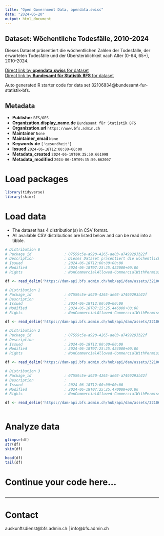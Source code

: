 ```yaml
---
title: "Open Government Data, opendata.swiss"
date: "2024-06-20"
output: html_document
---
```


## Dataset: Wöchentliche Todesfälle, 2010-2024

Dieses Dataset präsentiert die wöchentlichen Zahlen der Todesfälle, der erwarteten Todesfälle und der Übersterblichkeit nach Alter (0-64, 65+), 2010-2024.

[Direct link by **opendata.swiss** for dataset](https://opendata.swiss/de/dataset/wochentliche-todesfalle-2010-2024)<br>
[Direct link by **Bundesamt für Statistik BFS** for dataset](https://www.bfs.admin.ch/asset/de/ts-d-14.03.04.03-wr)

Auto generated R starter code for data set 32106834@bundesamt-fur-statistik-bfs.

## Metadata

- **Publisher** `BFS/OFS`
- **Organization.display_name.de** `Bundesamt für Statistik BFS`
- **Organization.url** `https://www.bfs.admin.ch`
- **Maintainer** `None`
- **Maintainer_email** `None`
- **Keywords.de** `['gesundheit']`
- **Issued** `2024-06-18T12:00:00+00:00`
- **Metadata_created** `2024-06-19T09:35:50.661998`
- **Metadata_modified** `2024-06-19T09:35:50.662007`


# Load packages

```r

library(tidyverse)
library(skimr)

```

# Load data

-   The dataset has 4 distribution(s) in CSV format.
-   All available CSV distributions are listed below and can be read into a tibble.

```r

# Distribution 0
# Package_id               : 07559c5e-a920-4265-ae03-a7499293b22f
# Description              : Dieses Dataset präsentiert die wöchentlichen Zahlen der Todesfälle, der erwarteten Todesfälle und der Übersterblichkeit nach Alter (0-64, 65+), 2010-2024.
# Issued                   : 2024-06-18T12:00:00+00:00
# Modified                 : 2024-06-18T07:25:25.422000+00:00
# Rights                   : NonCommercialAllowed-CommercialWithPermission-ReferenceRequired

df <- read_delim('https://dam-api.bfs.admin.ch/hub/api/dam/assets/32106844/master')

# Distribution 1
# Package_id               : 07559c5e-a920-4265-ae03-a7499293b22f
# Description              : 
# Issued                   : 2024-06-18T12:00:00+00:00
# Modified                 : 2024-06-18T07:25:25.446000+00:00
# Rights                   : NonCommercialAllowed-CommercialWithPermission-ReferenceRequired

df <- read_delim('https://dam-api.bfs.admin.ch/hub/api/dam/assets/32106850/master')

# Distribution 2
# Package_id               : 07559c5e-a920-4265-ae03-a7499293b22f
# Description              : 
# Issued                   : 2024-06-18T12:00:00+00:00
# Modified                 : 2024-06-18T07:25:25.424000+00:00
# Rights                   : NonCommercialAllowed-CommercialWithPermission-ReferenceRequired

df <- read_delim('https://dam-api.bfs.admin.ch/hub/api/dam/assets/32106858/master')

# Distribution 3
# Package_id               : 07559c5e-a920-4265-ae03-a7499293b22f
# Description              : 
# Issued                   : 2024-06-18T12:00:00+00:00
# Modified                 : 2024-06-18T07:25:25.470000+00:00
# Rights                   : NonCommercialAllowed-CommercialWithPermission-ReferenceRequired

df <- read_delim('https://dam-api.bfs.admin.ch/hub/api/dam/assets/32106855/master')



```

# Analyze data

```r

glimpse(df)
str(df)
skim(df)

head(df)
tail(df)

```

# Continue your code here...

```r

```

------------------------------------------------------------------------

# Contact

auskunftsdienst@bfs.admin.ch | info@bfs.admin.ch
